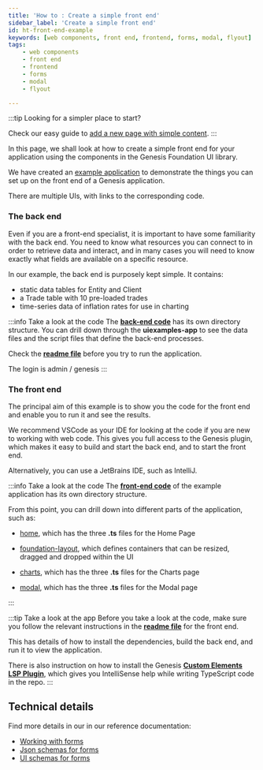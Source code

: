 ```yaml
---
title: 'How to : Create a simple front end'
sidebar_label: 'Create a simple front end'
id: ht-front-end-example
keywords: [web components, front end, frontend, forms, modal, flyout]
tags:
    - web components
    - front end
    - frontend
    - forms
    - modal
    - flyout

---
```



:::tip
Looking for a simpler place to start?

Check our easy guide to [add a new page with simple content](/how-to/ht-create-simple-page/).
:::

In this page, we shall look at how to create a simple front end for your application using the components in the Genesis Foundation UI library.

We have created an [example application](https://github.com/genesiscommunitysuccess/howto-uiexamples) to demonstrate the things you can set up on the front end of a Genesis application.

There are multiple UIs, with links to the corresponding code.

### The back end
Even if you are a front-end specialist, it is important to have some familiarity with the back end. You need to know what resources you can connect to in order to retrieve data and interact, and in many cases you will need to know exactly what fields are available on a specific resource.

In our example, the back end is purposely kept simple.  It contains:

- static data tables for Entity and Client
- a Trade table with 10 pre-loaded trades
- time-series data of inflation rates for use in charting

:::info Take a look at the code
The [**back-end code**](https://github.com/genesiscommunitysuccess/howto-uiexamples/tree/main/server) has its own directory structure. You can drill down through the **uiexamples-app** to see the data files and the script files that define the back-end processes.

Check the [**readme file**](https://github.com/genesiscommunitysuccess/howto-uiexamples/blob/main/server/README.md) before you try to run the application.

The login is admin / genesis
:::

### The front end
The principal aim of this example is to show you the code for the front end and enable you to run it and see the results.

We recommend VSCode as your IDE for looking at the code if you are new to working with web code. This gives you full access to the Genesis plugin, which makes it easy to build and start the back end, and to start the front end.

Alternatively, you can use a JetBrains IDE, such as IntelliJ.

:::info Take a look at the code
The [**front-end code**](https://github.com/genesiscommunitysuccess/howto-uiexamples/tree/main/client/src) of the example application has its own directory structure. 

From this point, you can drill down into different parts of the application, such as:

- [home](https://github.com/genesiscommunitysuccess/howto-uiexamples/tree/main/client/src/routes/home), which has the three **.ts** files for the Home Page

- [foundation-layout](https://github.com/genesiscommunitysuccess/howto-uiexamples/tree/main/client/src/routes/foundation-layout-intro), which defines containers that can be resized, dragged and dropped within the UI

- [charts](https://github.com/genesiscommunitysuccess/howto-uiexamples/tree/main/client/src/routes/charts), which has the three **.ts** files for the Charts page

- [modal](https://github.com/genesiscommunitysuccess/howto-uiexamples/tree/main/client/src/routes/modal-how-to), which has the three **.ts** files for the Modal page

:::

:::tip Take a look at the app
Before you take a look at the code, make sure you follow the relevant instructions in the [**readme file**](https://github.com/genesiscommunitysuccess/howto-uiexamples/blob/main/client/README.md) for the front end. 

This has details of how to install the dependencies, build the back end, and run it to view the application.

There is also instruction on how to install the Genesis [**Custom Elements LSP Plugin**](https://microsoft.github.io/language-server-protocol/), which gives you IntelliSense help while writing TypeScript code in the repo.
:::

## Technical details

Find more details in our in our reference documentation:

- [Working with forms](/develop/client-capabilities/forms/smart-forms/) 
- [Json schemas for forms](/develop/client-capabilities/forms/smart-forms/foundation-forms-json-schema/)
- [UI schemas for forms](/develop/client-capabilities/forms/smart-forms/foundation-forms-ui-schema/) 

